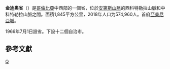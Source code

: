{{Infobox settlement
| name = 金迪奥省
| native_name = {{lang|es|Departamento del Quindío}}
| settlement_type = [[哥伦比亚行政区划|哥伦比亚省份]]
| motto = ''“Joven, Rico y Poderoso”''
| image_skyline = 
| imagesize = 
| image_caption = 
| image_flag = File:Flag of Quindío.svg
| image_seal = File:Escudo del Quindío.svg
| image_map = File:Quindio in Colombia (mainland).svg
| map_caption = 金迪奥省在哥伦比亚的位置
| image_map1 = File:Quindio Topographic 2.png
| map_caption1 = 金迪奥省地形图
| subdivision_type = 国家
| subdivision_name = {{COL}}
| subdivision_type1 = 大区
| subdivision_name1 = {{link-en|哥伦比亚安第斯大区|Andean natural region}}
| seat_type = 省会
| seat = [[亚美尼亚城|亚美尼亚城]]
| leader_title = [[省长|省长]]
| leader_name = Carlos Eduardo Osorio Buriticá（2016-2019）
| established_title = 设省
| established_date = 1966年7月1日
| elevation_m = 1458
| area_total_km2 = 1845
| area_rank = [[哥伦比亚省份面积列表|第31位]]
| population_as_of = 2018年
| population_total = 574960
| population_rank = [[哥伦比亚省份人口列表|第22位]]
| population_density_km2 = auto
| population_demonym = Quindiano, na
| timezone = [[UTC−05:00|UTC−05:00]]
| utc_offset = -5
| timezone_DST = 
| coordinates = {{coord|4|32|00|N|75|42|00|W|region:|display=inline}}
| postal_code_type = 
| postal_code = 
| area_code = +(6)
| blank_name = [[ISO_3166|ISO 3166代码]]
| blank_info = CO-QUI
| website = {{url|www.quindio.gov.co}}
}}
'''金迪奧省'''（{{lang|es|Departamento del Quindío}}）是[[哥倫比亞|哥倫比亞]]中西部的一個省，位於[[安第斯山脈|安第斯山脈]]的西科特勒拉山脈和中科特勒拉山脈之間。面積1,845平方公里，2018年人口为574,960人。首府[[亞美尼亞城|亞美尼亞城]]。

1966年7月1日設省。下設十二個自治市。
== 參考文獻 ==
<div class="references-small">
<references />
</div>
{{Departments of Colombia}}
{{Authority control}}
[[Category:哥倫比亞行政區劃|Q]]